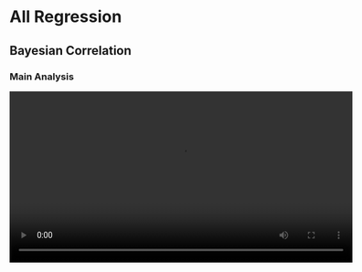 # All Regression

## Bayesian Correlation

### Main Analysis

<video width="600" controls><source src="/assets/videos/4_All_Regression/Bayesian_Correlation/Bayesian_Correlation_1_Main-Analysis.mp4" type="video/mp4">Your browser does not support the video tag.</video>

## Bayesian Regression

### Main Analysis

<video width="600" controls><source src="/assets/videos/4_All_Regression/Bayesian_Regression/Byesian_Regression_1_Main-Analysis.mp4" type="video/mp4">Your browser does not support the video tag.</video>

## Correlation

### Main Analysis

<video width="600" controls><source src="/assets/videos/4_All_Regression/Correlation/Correlation_1_Main-Analysis.mp4" type="video/mp4">Your browser does not support the video tag.</video>

### Main Analysis Partial

<video width="600" controls><source src="/assets/videos/4_All_Regression/Correlation/Correlation_2_Main-Analysis-Partial.mp4" type="video/mp4">Your browser does not support the video tag.</video>

### Assumption Checks

<video width="600" controls><source src="/assets/videos/4_All_Regression/Correlation/Correlation_3_Assumption-Checks.mp4" type="video/mp4">Your browser does not support the video tag.</video>

### Plots

<video width="600" controls><source src="/assets/videos/4_All_Regression/Correlation/Correlation_4_Plots.mp4" type="video/mp4">Your browser does not support the video tag.</video>

### Pairwise

<video width="600" controls><source src="/assets/videos/4_All_Regression/Correlation/Correlation_5_Pairwise.mp4" type="video/mp4">Your browser does not support the video tag.</video>

### Various Coefficients

<video width="600" controls><source src="/assets/videos/4_All_Regression/Correlation/Correlation_6_Various-Coefficients.mp4" type="video/mp4">Your browser does not support the video tag.</video>

## Regression

### Main Analysis Single Predictor

<video width="600" controls><source src="/assets/videos/4_All_Regression/Regression/Regression_1_Main-Analysis-Single-Predictor.mp4" type="video/mp4">Your browser does not support the video tag.</video>

### Main Analysis Multiple Predictors

<video width="600" controls><source src="/assets/videos/4_All_Regression/Regression/Regression_2_Main-Analysis-Multiple-Predictors.mp4" type="video/mp4">Your browser does not support the video tag.</video>

### Hierarchical Regression

<video width="600" controls><source src="/assets/videos/4_All_Regression/Regression/Regression_3_Hierarchical-Regression.mp4" type="video/mp4">Your browser does not support the video tag.</video>

### Assumption Checks

<video width="600" controls><source src="/assets/videos/4_All_Regression/Regression/Regression_4_Assumption-Checks.mp4" type="video/mp4">Your browser does not support the video tag.</video>

### Bootstrap Confidence Interval

<video width="600" controls><source src="/assets/videos/4_All_Regression/Regression/Regression_5_Bootstrap-Confidence-Interval.mp4" type="video/mp4">Your browser does not support the video tag.</video>

### Cooks Distance

<video width="600" controls><source src="/assets/videos/4_All_Regression/Regression/Regression_6_Cooks-Distance.mp4" type="video/mp4">Your browser does not support the video tag.</video>

### Logistic Regression

<video width="600" controls><source src="/assets/videos/4_All_Regression/Regression/Regression_7_Logistic-Regression.mp4" type="video/mp4">Your browser does not support the video tag.</video>

